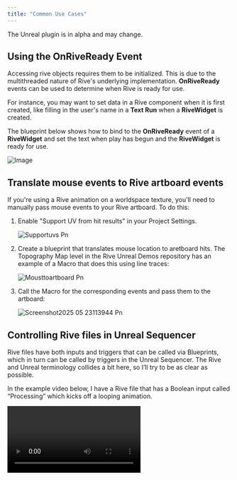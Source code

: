 ```yaml
---
title: "Common Use Cases"
---
```


<Note>
  The Unreal plugin is in alpha and may change.
</Note>

## Using the OnRiveReady Event

Accessing rive objects requires them to be initialized. This is due to the multithreaded nature of Rive's underlying implementation. **OnRiveReady** events can be used to determine when Rive is ready for use.

For instance, you may want to set data in a Rive component when it is first created, like filling in the user's name in a **Text Run** when a **RiveWidget** is created.

The blueprint below shows how to bind to the **OnRiveReady** event of a **RiveWidget** and set the text when play has begun and the **RiveWidget** is ready for use.

![Image](https://ucarecdn.com/7bb2da03-269e-4e7d-844d-7dd69d05b0ed/)

## Translate mouse events to Rive artboard events

If you're using a Rive animation on a worldspace texture, you'll need to manually pass mouse events to your Rive artboard. To do this:

1. Enable "Support UV from hit results" in your Project Settings.

   ![Supportuvs Pn](/images/unreal/supportuvs.png)
2. Create a blueprint that translates mouse location to aretboard hits. The Topography Map level in the Rive Unreal Demos repository has an example of a Macro that does this using line traces:

   ![Mousttoartboard Pn](/images/unreal/mousttoartboard.png)
3. Call the Macro for the corresponding events and pass them to the artboard:

   ![Screenshot2025 05 23113944 Pn](/images/unreal/Screenshot2025-05-23113944.png)

## Controlling Rive files in Unreal Sequencer

Rive files have both inputs and triggers that can be called via Blueprints, which in turn can be called by triggers in the Unreal Sequencer. The Rive and Unreal terminology collides a bit here, so I’ll try to be as clear as possible.

<Steps>
  <Step title="In sequencer, add your RiveActor as a track.">
    
  </Step>
  <Step title="Move the timeline head to the location where you want to trigger an input or Rive trigger.">
    
  </Step>
  <Step title="Add a key.">
    
  </Step>
  <Step title="Right-click the key, select Properties and select “Create New Endpoint”. This will create a Blueprint node that will trigger whatever Blueprint action you like, including Rive actions.">
    
  </Step>
  <Step title="Open the Blueprint (double-click on Event) and add a Rive Set Bool Value node (be sure to uncheck “Context Sensitive” in the search box.">
    
  </Step>
  <Step title="The Rive Set Value nodes require an artboard as an input which can be derived from the Sequencer Event node. Add a Rive Get Artboard node and drag the target from the Sequencer Event node. A conversion node will be automatically added.">
    
  </Step>
  <Step title="Ensure the Blueprint’s “Call In Editor” box is checked.">
    
  </Step>
</Steps>

In the example video below, I have a Rive file that has a Boolean input called “Processing” which kicks off a looping animation.

<video controls className="w-full aspect-video" src="https://ucarecdn.com/22a368aa-5110-4b79-afa8-e244a3500e24/" />